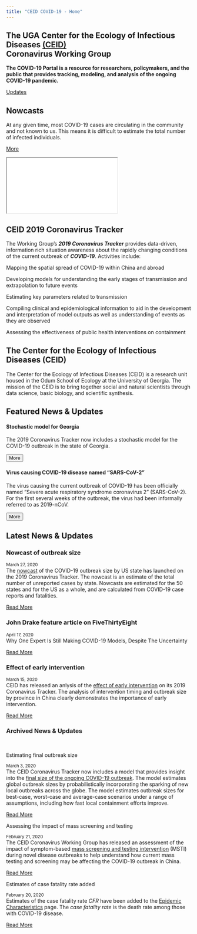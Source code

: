 ```yaml
---
title: "CEID COVID-19 - Home"
---
```


<link rel="stylesheet" href="https://cdnjs.cloudflare.com/ajax/libs/font-awesome/4.7.0/css/font-awesome.min.css">
<script src="https://kit.fontawesome.com/a076d05399.js"></script>

<style type="text/css">
#TOC {
margin-left: 35px;
margin-top: 90px;
}
</style>

<script type="text/javascript">
$(".main-container").removeClass("main-container").removeClass("container-fluid").addClass("footerPushDown");
</script>

<div id="homeContent">

<div class="band full first homepagebanner">
<div class="bandContent vCenter">
<h2 class="band-section-title">
The UGA Center for the Ecology of Infectious Diseases <a href="http://ceid.uga.edu">(CEID)</a><br><strong>Coronavirus Working Group</strong>
</h2>
<p class="display-3">
<strong>The COVID-19 Portal is a resource for researchers, policymakers, and the public that provides tracking, modeling, and analysis of the ongoing COVID-19 pandemic.</strong>
</p>
<p>
<a class="btn btn-primary btn-lg" href="news.html" role="button">Updates</a>
</p>

</div>
</div>

<div class="band full second">
<div class="bandContent vCenter text-left">
<div class="row">
<div class="col-sm-3">
<h2 class="band-section-title">
Nowcasts
</h2>

<div class="bandContentText">
<p>
At any given time, most COVID-19 cases are circulating in the community and not known to us. This means it is difficult to estimate the total number of infected individuals.
</p>
</div>
<p>
<a class="btn btn-primary btn-sm" href="nowcasts.html" role="button">More <i class="fas fa-arrow-circle-right"></i> </a>
</p>
</div>
<div class="col-sm-9">
<div class="embed-responsive embed-responsive-16by9">
<iframe class="embed-responsive-item" src="USnowcast_plot.html" allowtransparency="true">
</iframe>
</div>
</div>
</div></div>
</div>
<!--CEID band full-->


<div class="band full third blue">
<div class="bandContent text-center">
<h2 class="band-section-title">
CEID 2019 Coronavirus Tracker
</h2>
<p class="lead">
The Working Group’s <strong><em>2019 Coronavirus Tracker</em></strong> provides data-driven, information rich situation awareness about the rapidly changing conditions of the current outbreak of <strong><em>COVID-19</em></strong>. Activities include:
</p>

<div class="row justify-content-center">
<div class="col-md-2 col-md-offset-1 icon-item">
<a class="ceidbody__social-link" aria-label="Mapping COVID-19" href="maps.html">
<i class="fas fa-globe fa-4x" aria-hidden="true" title="Mapping"></i></a>
<div class="descriptionCeid">
<p>Mapping the spatial spread of COVID-19 within China and abroad</p>
</div>
</div>
<div class="col-md-2 icon-item">
<a class="ceidbody__social-link" aria-label="Models of COVID-19" href="stochastic.html">
<i class="fas fa-virus fa-4x" aria-hidden="true" title="Developing"></i></a>
<div class="descriptionCeid">
<p>Developing models for understanding the early stages of transmission and extrapolation to future events</p>
</div>
</div>
<div class="col-md-2 icon-item">
<a class="ceidbody__social-link" aria-label="Transmission of COVID-19" href="stochastic.html">
<i class="fas fa-sliders-h fa-4x" aria-hidden="true" title="Estimating"></i></a>
<div class="descriptionCeid">
<p>Estimating key parameters related to transmission</p>
</div>
</div>
<div class="col-md-2 icon-item">
<a class="ceidbody__social-link" aria-label="clinical information for COVID-19" href="stochastic.html">
<i class="fas fa-hospital-o fa-4x" aria-hidden="true" title="Compiling"></i></a>
<div class="descriptionCeid">
<p>Compiling clinical and epidemiological information to aid in the development and interpretation of model outputs as well as understanding of events as they are observed</p>
</div>
</div>
<div class="col-md-2 icon-item">
<a class="ceidbody__social-link" aria-label="Assessing intervention" href="stochastic.html">
<i class="fas fa-head-side-mask fa-4x" aria-hidden="true" title="Assessing"></i></a>
<div class="descriptionCeid">
<p>Assessing the effectiveness of public health interventions on containment</p>
</div>
</div>
</div>
</div>
</div>

<!--CEID-->
<div class="band full fourth networkBanner">
<div class="bandContent CeidSection">

<h2 class="band-section-title">
The Center for the Ecology of Infectious Diseases (CEID)
</h2>
<p class="blurb">
The Center for the Ecology of Infectious Diseases (CEID) is a research unit housed in the Odum School of Ecology at the University of Georgia. The mission of the CEID is to bring together social and natural scientists through data science, basic biology, and scientific synthesis.
</p>
</div>
</div>

<!--Featured News ITEMS-->

<div class="band full gray2 fifth">
<div class="bandContent vCenter">
<h2 class="featured-news">
Featured News &amp; Updates
</h2>
<div class="row">
<div class="col-xs-6">
<h4 class="media-heading">
Stochastic model for Georgia
</h4>
<p class="media-body-text">
The 2019 Coronavirus Tracker now includes a stochastic model for the COVID-19 outbreak in the state of Georgia.
</p>
<button type="button" class="btn btn-primary btn-sm" href="stochastic.html">
More <i class="fas fa-arrow-circle-right"></i>
</button>
</div>
<div class="col-xs-6">
<h4 class="media-heading">
Virus causing COVID-19 disease named “SARS-CoV-2”
</h4>
<p class="media-body-text">
The virus causing the current outbreak of COVID-19 has been officially named “Severe acute respiratory syndrome coronavirus 2” (SARS-CoV-2). For the first several weeks of the outbreak, the virus had been informally referred to as 2019-nCoV.
</p>
<button type="button" class="btn btn-primary btn-sm" href="news.html">
More <i class="fas fa-arrow-circle-right"></i>
</button>
</div>
</div>
</div>
</div>


<div class="band full sixth">
<div class="bandContent">
<h2 class="band-section-title">
Latest News &amp; Updates
</h2>
<!--Start of Latest News and Updates-->
<div class="row">
<div class="col-sm-8">
<!--NEWS ITEM-->
<div class="latest-news-body">
<div class="home-news-title">
<h3>
Nowcast of outbreak size
</h3>
</div>
<p class="Latest-news-text text-left">
<small class="card-subtitle mb-2 text-muted">March 27, 2020</small><br> The <a href="nowcast.html">nowcast</a> of the COVID-19 outbreak size by US state has launched on the 2019 Coronavirus Tracker. The nowcast is an estimate of the total number of unreported cases by state. Nowcasts are estimated for the 50 states and for the US as a whole, and are calculated from COVID-19 case reports and fatalities.
</p>
<p>
<a href="news.html#news-nowcast"class="card-link"> Read More <i class="fas fa-arrow-circle-right"></i> </a>
</p>
</div>
<!--NEWS ITEM-->
<div class="latest-news-body">
<div class="home-news-title">
<h3>
John Drake feature article on FiveThirtyEight
</h3>
</div>
<p class="Latest-news-text text-left">
<small class="card-subtitle mb-2 text-muted">April 17, 2020</small><br> Why One Expert Is Still Making COVID-19 Models, Despite The Uncertainty
</p>
<p>
<a href="https://fivethirtyeight.com/features/why-one-expert-is-still-making-covid-19-models-despite-the-uncertainty/" class="card-link"> Read More <i class="fas fa-arrow-circle-right"></i> </a>
</p>
</div>
<!--NEWS ITEM-->
<div class="latest-news-body">
<div class="home-news-title">
<h3>
Effect of early intervention
</h3>
</div>
<p class="Latest-news-text">
<small class="card-subtitle mb-2 text-muted">March 15, 2020</small><br> CEID has released an anlysis of the <a href="early-intervention.html">effect of early intervention</a> on its 2019 Coronavirus Tracker. The analysis of intervention timing and outbreak size by province in China clearly demonstrates the importance of early intervention.
</p>
<p>
<a href="news.html#news-early-intervention"class="card-link"> Read More <i class="fas fa-arrow-circle-right"></i> </a>
</p>
</div>
</div>

<!--Start of News of Archive-->
<div class="col-sm-4">
<div class="card mb-0">
<div class="card-header">
<h3>Archived News &amp; Updates</h3>
</div>
<br>

<!--NEWS ITEM-->
<div class="card">
<div class="card-body">
<div class="card-title">Estimating final outbreak size
</div>
<p class="card-text">
<small class="card-subtitle mb-2 text-muted">March 3, 2020</small><br> The CEID Coronavirus Tracker now includes a model that provides insight into the <a href="final-size.html">final size of the ongoing COVID-19 outbreak</a>. The model estimates global outbreak sizes by probabilistically incorporating the sparking of new local outbreaks across the globe. The model estimates outbreak sizes for best-case, worst-case and average-case scenarios under a range of assumptions, including how fast local containment efforts improve.
</p>
<p><a href="news.html#news-finalsize" class="card-link"> Read More <i class="fas fa-arrow-circle-right"></i> </a></p>
</div>
</div>
<!--NEWS ITEM-->
<div class="card">
<div class="card-body">
<div class="card-title">
Assessing the impact of mass screening and testing

</div>
<p class="card-text">
<small class="card-subtitle mb-2 text-muted">February 21, 2020</small><br> The CEID Coronavirus Working Group has released an assessment of the impact of symptom-based <a href="mass_testing.html">mass screening and testing intervention</a> (MSTI) during novel disease outbreaks to help understand how current mass testing and screening may be affecting the COVID-19 outbreak in China.
</p>
<p><a href="news.html#news-masstesting" class="card-link"> Read More <i class="fas fa-arrow-circle-right"></i> </a></p>
</div>
</div>
<!--NEWS ITEM-->
<div class="card">
<div class="card-body">
<div class="card-title">
Estimates of case fatality rate added
</div>
<p class="card-text">
<small class="card-subtitle mb-2 text-muted">February 20, 2020</small><br> Estimates of the case fatality rate <span class="math inline"><em>C</em><em>F</em><em>R</em></span> have been added to the <a href="parameters.html">Epidemic Characteristics</a> page. The <em>case fatality rate</em> is the death rate among those with COVID-19 disease.
</p>
<p>
<a class="card-link" href="news.html#news-cfr"> Read More <i class="fas fa-arrow-circle-right">
</i>
</a>
</p>
</div>
</div>
</div>
</div>
<!--col-sm-4-->
</div>
<!--News row-->
</div>
<!--bandContent-->
</div>
<!--full band-->
<!--End of Archive-->
</div>
